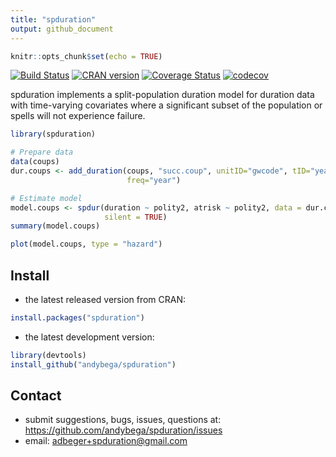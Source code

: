 ```yaml
---
title: "spduration"
output: github_document
---
```


```r
knitr::opts_chunk$set(echo = TRUE)
```

[![Build Status](https://travis-ci.org/andybega/spduration.svg?branch=master)](https://travis-ci.org/andybega/spduration)
[![CRAN version](http://www.r-pkg.org/badges/version/spduration)](http://www.r-pkg.org/pkg/spduration)
[![Coverage Status](https://coveralls.io/repos/github/andybega/spduration/badge.svg?branch=master)](https://coveralls.io/github/andybega/spduration?branch=master)
[![codecov](https://codecov.io/gh/andybega/spduration/branch/master/graph/badge.svg)](https://codecov.io/gh/andybega/spduration)

spduration implements a split-population duration model for duration data with time-varying covariates where a significant subset of the population or spells will not experience failure. 

```r
library(spduration)

# Prepare data
data(coups)
dur.coups <- add_duration(coups, "succ.coup", unitID="gwcode", tID="year",
                          freq="year")

# Estimate model
model.coups <- spdur(duration ~ polity2, atrisk ~ polity2, data = dur.coups,
                     silent = TRUE)
summary(model.coups)
```

```r
plot(model.coups, type = "hazard")
```


## Install

* the latest released version from CRAN: 
```r
install.packages("spduration")
```

* the latest development version: 
```r
library(devtools)
install_github("andybega/spduration")
```

## Contact

- submit suggestions, bugs, issues, questions at: [https://github.com/andybega/spduration/issues](https://github.com/andybega/spduration/issues)
- email: [adbeger+spduration@gmail.com](mailto:adbeger+spduration@gmail.com)